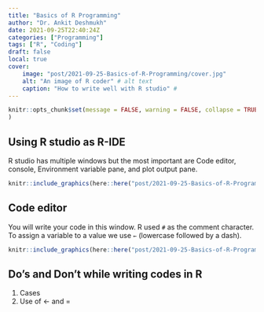 ```yaml
---
title: "Basics of R Programming"
author: "Dr. Ankit Deshmukh"
date: 2021-09-25T22:40:24Z
categories: ["Programming"]
tags: ["R", "Coding"]
draft: false
local: true
cover:
    image: "post/2021-09-25-Basics-of-R-Programming/cover.jpg"
    alt: "An image of R coder" # alt text
    caption: "How to write well with R studio" # 
---
```


```r
knitr::opts_chunk$set(message = FALSE, warning = FALSE,	collapse = TRUE
)
```

## Using R studio as R-IDE
R studio has multiple windows but the most important are Code editor, console, Environment variable pane, and plot output pane. 

```r
knitr::include_graphics(here::here("post/2021-09-25-Basics-of-R-Programming/Layout.png"), error = FALSE)
```


## Code editor
You will write your code in this window. R used `#` as the comment character.  To assign a variable to a value we use `←` (lowercase followed by a dash).
 

```r
knitr::include_graphics(here::here("post/2021-09-25-Basics-of-R-Programming/Figures.png"), error = FALSE)
```

## Do's and Don't while writing codes in R


1. Cases 
2. Use of  ← and = 




